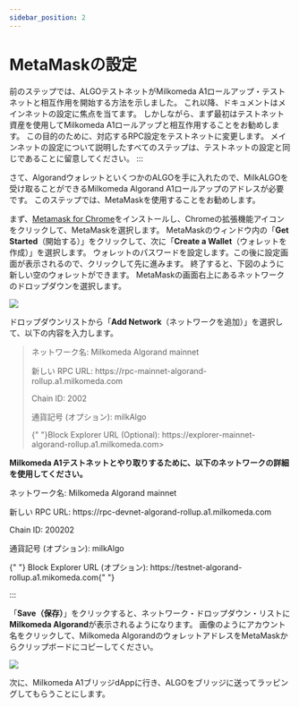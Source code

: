 ```yaml
---
sidebar_position: 2
---
```



# MetaMaskの設定

前のステップでは、ALGOテストネットがMilkomeda A1ロールアップ・テストネットと相互作用を開始する方法を示しました。 これ以降、ドキュメントはメインネットの設定に焦点を当てます。 しかしながら、まず最初はテストネット資産を使用してMilkomeda A1ロールアップと相互作用することをお勧めします。 この目的のために、対応するRPC設定をテストネットに変更します。 メインネットの設定について説明したすべてのステップは、テストネットの設定と同じであることに留意してください。 :::

さて、AlgorandウォレットといくつかのALGOを手に入れたので、MilkALGOを受け取ることができるMilkomeda Algorand A1ロールアップのアドレスが必要です。 このステップでは、MetaMaskを使用することをお勧めします。

まず、[Metamask for Chrome](https://chrome.google.com/webstore/detail/metamask/nkbihfbeogaeaoehlefnkodbefgpgknn)をインストールし、Chromeの拡張機能アイコン<img src={puzzleIcon} alt="" className="img-icon" /> をクリックして、MetaMaskを選択します。 MetaMaskのウィンドウ内の「**Get Started**（開始する）」をクリックして、次に「**Create a Wallet**（ウォレットを作成）」を選択します。 ウォレットのパスワードを設定します。この後に設定画面が表示されるので、クリックして先に進みます。 終了すると、下図のように新しい空のウォレットができます。 MetaMaskの画面右上にあるネットワークのドロップダウンを選択します。

![](/img/algorand-eth.png)

ドロップダウンリストから「**Add Network**（ネットワークを追加）」を選択して、以下の内容を入力します。

> ネットワーク名: Milkomeda Algorand mainnet
> 
> <p> 新しい RPC URL: https://rpc-mainnet-algorand-rollup.a1.milkomeda.com </p>
> 
> Chain ID: 2002
> 
> 通貨記号 (オプション): milkAlgo
> 
> <p>
>   {" "}Block Explorer URL (Optional): https://explorer-mainnet-algorand-rollup.a1.milkomeda.com> </p>
**Milkomeda A1テストネットとやり取りするために、以下のネットワークの詳細を使用してください。**

ネットワーク名: Milkomeda Algorand mainnet
<p> 新しい RPC URL: https://rpc-devnet-algorand-rollup.a1.milkomeda.com </p>
<p>Chain ID: 200202</p>
<p>通貨記号 (オプション): milkAlgo</p>
<p>
  {" "}
  Block Explorer URL (オプション): https://testnet-algorand-rollup.a1.mikomeda.com{" "}
</p>
:::

「**Save（保存）**」をクリックすると、ネットワーク・ドロップダウン・リストに**Milkomeda Algorand**が表示されるようになります。 画像のようにアカウント名をクリックして、Milkomeda AlgorandのウォレットアドレスをMetaMaskからクリップボードにコピーしてください。

![](/img/algorand-milk.png)

次に、Milkomeda A1ブリッジdAppに行き、ALGOをブリッジに送ってラッピングしてもらうことにします。
